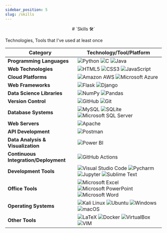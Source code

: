 ---
sidebar_position: 5
slug: /skills
---
<center>
# `Skills 🛠️`
</center>

Technologies, Tools that I've used at least once

| Category      | Technology/Tool/Platform                                                                                        |
|--------------|-------------------------------------------------------------------------------------------------------------|
| **Programming Languages** | ![Python](https://img.shields.io/badge/Python-3766AB?style=flat-square&logo=Python&logoColor=white) ![C](https://img.shields.io/badge/C-A8B9CC?style=flat-square&logo=C&logoColor=white) ![Java](https://img.shields.io/badge/Java-007396?style=flat-square&logo=Java&logoColor=white) |
| **Web Technologies** | ![HTML5](https://img.shields.io/badge/HTML5-1572B6?style=flat-square&logo=HTML5&logoColor=white) ![CSS3](https://img.shields.io/badge/CSS3-1572B6?style=flat-square&logo=css3&logoColor=white) ![JavaScript](https://img.shields.io/badge/JavaScript-ffb13b?style=flat-square&logo=javascript&logoColor=white) |
| **Cloud Platforms** | ![Amazon AWS](https://img.shields.io/badge/Amazon_AWS-232F3E?style=flat-square&logo=amazon-aws&logoColor=white) ![Microsoft Azure](https://img.shields.io/badge/Microsoft_Azure-0089D6?style=flat-square&logo=microsoft-azure&logoColor=white) |
| **Web Frameworks** | ![Flask](https://img.shields.io/badge/Flask-1572B6?style=flat-square&logo=Flask&logoColor=white) ![Django](https://img.shields.io/badge/Django-092E20?style=flat-square&logo=Django&logoColor=white) |
| **Data Science Libraries** | ![NumPy](https://img.shields.io/badge/NumPy-013243?style=flat-square&logo=NumPy&logoColor=white) ![Pandas](https://img.shields.io/badge/Pandas-150458?style=flat-square&logo=pandas&logoColor=white) |
| **Version Control** | ![GitHub](https://img.shields.io/badge/GitHub-181717?style=flat-square&logo=GitHub&logoColor=white) ![Git](https://img.shields.io/badge/Git-F05032?style=flat-square&logo=Git&logoColor=white) |
| **Database Systems** | ![MySQL](https://img.shields.io/badge/MySQL-E6B91E?style=flat-square&logo=MySql&logoColor=white) ![SQLite](https://img.shields.io/badge/SQLite-07405E?style=flat-square&logo=sqlite&logoColor=white) ![Microsoft SQL Server](https://img.shields.io/badge/Microsoft_SQL_Server-CC2927?style=flat-square&logo=microsoft-sql-server&logoColor=white) |
| **Web Servers** | ![Apache](https://img.shields.io/badge/Apache-D22128?style=flat-square&logo=Apache&logoColor=white) |
| **API Development** | ![Postman](https://img.shields.io/badge/Postman-FF6C37.svg?style=flat-square&logo=Postman&logoColor=white) |
| **Data Analysis & Visualization** | ![Power BI](https://img.shields.io/badge/Power%20BI-F2C811.svg?style=flat-square&logo=Power-BI&logoColor=black) |
| **Continuous Integration/Deployment** | ![GitHub Actions](https://img.shields.io/badge/GitHub%20Actions-2088FF.svg?style=flat-square&logo=GitHub-Actions&logoColor=white) |
| **Development Tools** | ![Visual Studio Code](https://img.shields.io/badge/Visual%20Studio%20Code-007ACC?style=flat-square&logo=Visual%20Studio%20Code&logoColor=white) ![Pycharm](https://img.shields.io/badge/Pycharm-000000?style=flat-square&logo=Pycharm&logoColor=white) ![Jupyter](https://img.shields.io/badge/Jupyter-F37626.svg?style=flat-square&logo=Jupyter&logoColor=white) ![Sublime Text](https://img.shields.io/badge/sublime_text-%23575757.svg?&style=flat-square&logo=sublime-text&logoColor=important) |
| **Office Tools** | ![Microsoft Excel](https://img.shields.io/badge/Microsoft_Excel-217346?style=flat-square&logo=microsoft-excel&logoColor=white) ![Microsoft PowerPoint](https://img.shields.io/badge/Microsoft_PowerPoint-B7472A?style=flat-square&logo=microsoft-powerpoint&logoColor=white) ![Microsoft Word](https://img.shields.io/badge/Microsoft_Word-2B579A?style=flat-square&logo=microsoft-word&logoColor=white) |
| **Operating Systems** | ![Kali Linux](https://img.shields.io/badge/Kali%20Linux-557C94?style=flat-square&logo=Kali%20Linux&logoColor=white) ![Ubuntu](https://img.shields.io/badge/Ubuntu-E95420?style=flat-square&logo=Ubuntu&logoColor=white) ![Windows](https://img.shields.io/badge/Windows-0078D6?style=flat-square&logo=Windows&logoColor=white) ![macOS](https://img.shields.io/badge/macOS-000000?style=flat-square&logo=Apple&logoColor=white) |
| **Other Tools** | ![LaTeX](https://img.shields.io/badge/LaTeX-008080?style=flat-square&logo=LaTeX&logoColor=white) ![Docker](https://img.shields.io/badge/Docker-2496ED?style=flat-square&logo=Docker&logoColor=white) ![VirtualBox](https://img.shields.io/badge/VirtualBox-183A61?style=flat-square&logo=VirtualBox&logoColor=white) ![VIM](https://img.shields.io/badge/VIM-019733?style=flat-square&logo=Vim&logoColor=white) |
